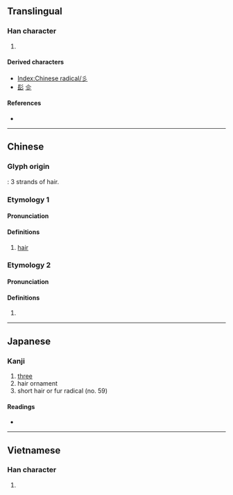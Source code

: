 {{also|≡|☰|Ξ|ミ|三|彡}}
{{character info}}
==Translingual==
{{stroke order|type=animate}}

===Han character===
{{Han char|rn=59|rad=彡|as=00|sn=3|four=|canj=HHH|ids=⿳丿丿丿}}

# {{mul-kangxi radical-def}}

====Derived characters====
* [[Index:Chinese radical/彡]]
* [[髟]] [[㐱]]

====References====
* {{Han ref|kx=0363.020|dkj=09962|dj=0681.200|hdz=20852.040|uh=5F61|ud=24417}}

----

==Chinese==
{{zh-forms}}

===Glyph origin===
{{Han etyl}}
{{liushu|p}}: 3 strands of hair.

===Etymology 1===

====Pronunciation====
{{zh-pron
|m=shān
|c=saam1
|h=pfs=sam
|mn=sam
|w=
|mc=2+1
|oc=n,y
|cat=n
}}{{attention|zh|What is Baxter-Sagart talking about?}}

====Definitions====
{{zh-hanzi}}

# [[hair]]

===Etymology 2===

====Pronunciation====
{{zh-pron
|m=xiǎn
}}

====Definitions====
{{zh-hanzi}}

# {{zh-only|彡姐}}

{{zh-cat|Triplicated}}

----

==Japanese==

===Kanji===
{{ja-kanji|grade=|rs=彡00}}

# [[three]]
# hair ornament
# short hair or fur radical (no. 59)

====Readings====
* {{ja-readings|on=[[さん]] (san), [[せん]] (sen)|kun=[[かみ]] (kami)}}

----

==Vietnamese==

===Han character===
{{vi-hantu|[[sam]]|rs=彡00}}

# {{rfdef|vi|sort=彡00}}

[[Category:CJKV radicals| ]]